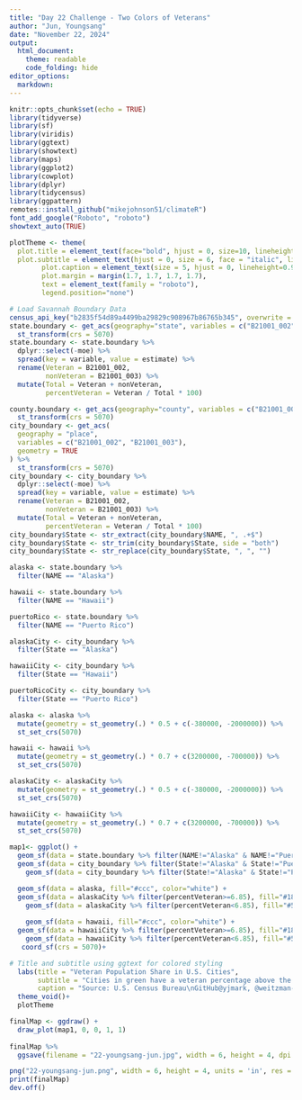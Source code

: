 ```yaml
---
title: "Day 22 Challenge - Two Colors of Veterans"
author: "Jun, Youngsang"
date: "November 22, 2024"
output: 
  html_document: 
    theme: readable
    code_folding: hide
editor_options: 
  markdown: 
---
```


```r
knitr::opts_chunk$set(echo = TRUE)
library(tidyverse)
library(sf)
library(viridis)
library(ggtext)
library(showtext)
library(maps)
library(ggplot2)
library(cowplot)
library(dplyr)
library(tidycensus)
library(ggpattern)
remotes::install_github("mikejohnson51/climateR")
font_add_google("Roboto", "roboto")
showtext_auto(TRUE)

plotTheme <- theme(
  plot.title = element_text(face="bold", hjust = 0, size=10, lineheight=0.8),
  plot.subtitle = element_text(hjust = 0, size = 6, face = "italic", lineheight=0.8, margin = margin(b = 3, t = 6)),  
        plot.caption = element_text(size = 5, hjust = 0, lineheight=0.9),
        plot.margin = margin(1.7, 1.7, 1.7, 1.7),
        text = element_text(family = "roboto"),
        legend.position="none") 
```

```r
# Load Savannah Boundary Data
census_api_key("b2835f54d89a4499ba29829c908967b86765b345", overwrite = TRUE)
state.boundary <- get_acs(geography="state", variables = c("B21001_002", "B21001_003"), geometry = TRUE) %>%
  st_transform(crs = 5070)
state.boundary <- state.boundary %>%
  dplyr::select(-moe) %>%
  spread(key = variable, value = estimate) %>%
  rename(Veteran = B21001_002,
         nonVeteran = B21001_003) %>%
  mutate(Total = Veteran + nonVeteran,
         percentVeteran = Veteran / Total * 100)

county.boundary <- get_acs(geography="county", variables = c("B21001_002", "B21001_003"), geometry = TRUE) %>%
  st_transform(crs = 5070)
city_boundary <- get_acs(
  geography = "place",
  variables = c("B21001_002", "B21001_003"),
  geometry = TRUE
) %>%
  st_transform(crs = 5070) 
city_boundary <- city_boundary %>%
  dplyr::select(-moe) %>%
  spread(key = variable, value = estimate) %>%
  rename(Veteran = B21001_002,
         nonVeteran = B21001_003) %>%
  mutate(Total = Veteran + nonVeteran,
         percentVeteran = Veteran / Total * 100)
city_boundary$State <- str_extract(city_boundary$NAME, ", .+$")
city_boundary$State <- str_trim(city_boundary$State, side = "both")
city_boundary$State <- str_replace(city_boundary$State, ", ", "")

alaska <- state.boundary %>%
  filter(NAME == "Alaska") 

hawaii <- state.boundary %>%
  filter(NAME == "Hawaii") 

puertoRico <- state.boundary %>%
  filter(NAME == "Puerto Rico") 

alaskaCity <- city_boundary %>%
  filter(State == "Alaska") 

hawaiiCity <- city_boundary %>%
  filter(State == "Hawaii") 

puertoRicoCity <- city_boundary %>%
  filter(State == "Puerto Rico") 

alaska <- alaska %>%
  mutate(geometry = st_geometry(.) * 0.5 + c(-380000, -2000000)) %>%  
  st_set_crs(5070) 

hawaii <- hawaii %>%
  mutate(geometry = st_geometry(.) * 0.7 + c(3200000, -700000)) %>%  
  st_set_crs(5070) 

alaskaCity <- alaskaCity %>%
  mutate(geometry = st_geometry(.) * 0.5 + c(-380000, -2000000)) %>%  
  st_set_crs(5070) 

hawaiiCity <- hawaiiCity %>%
  mutate(geometry = st_geometry(.) * 0.7 + c(3200000, -700000)) %>%  
  st_set_crs(5070) 
```

```r

map1<- ggplot() + 
  geom_sf(data = state.boundary %>% filter(NAME!="Alaska" & NAME!="Puerto Rico" & NAME!="Hawaii"), fill="#ccc", color="white") +
  geom_sf(data = city_boundary %>% filter(State!="Alaska" & State!="Puerto Rico" & State!="Hawaii" & percentVeteran>=6.85), fill="#180",  color="transparent") +
    geom_sf(data = city_boundary %>% filter(State!="Alaska" & State!="Puerto Rico" & State!="Hawaii" & percentVeteran<6.85), fill="#555",  color="transparent")+

  geom_sf(data = alaska, fill="#ccc", color="white") +
  geom_sf(data = alaskaCity %>% filter(percentVeteran>=6.85), fill="#180",  color="transparent") +
    geom_sf(data = alaskaCity %>% filter(percentVeteran<6.85), fill="#555",  color="transparent")+
  
    geom_sf(data = hawaii, fill="#ccc", color="white") +
  geom_sf(data = hawaiiCity %>% filter(percentVeteran>=6.85), fill="#180",  color="transparent") +
    geom_sf(data = hawaiiCity %>% filter(percentVeteran<6.85), fill="#555",  color="transparent")+
   coord_sf(crs = 5070)+

# Title and subtitle using ggtext for colored styling
  labs(title = "Veteran Population Share in U.S. Cities",
       subtitle = "Cities in green have a veteran percentage above the median (6.9%) of the age 18+ population, while cities in dark gray fall below the median, 2022",
       caption = "Source: U.S. Census Bureau\nGitHub@yjmark, @weitzman-musa, #30DayMapChallenge #Day22") +
  theme_void()+
  plotTheme
```

```r
finalMap <- ggdraw() +
  draw_plot(map1, 0, 0, 1, 1) 
 
finalMap %>% 
  ggsave(filename = "22-youngsang-jun.jpg", width = 6, height = 4, dpi = 300)

png("22-youngsang-jun.png", width = 6, height = 4, units = 'in', res = 300)
print(finalMap)
dev.off()
```

